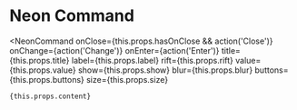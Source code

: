 
# Neon Command

<NeonCommand
    onClose={this.props.hasOnClose && action('Close')}
    onChange={action('Change')}
    onEnter={action('Enter')}
    title={this.props.title}
    label={this.props.label}
    rift={this.props.rift}
    value={this.props.value}
    show={this.props.show}
    blur={this.props.blur}
    buttons={this.props.buttons}
    size={this.props.size}
>
    {this.props.content}
</NeonCommand>
